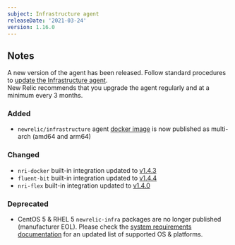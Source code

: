 ```yaml
---
subject: Infrastructure agent
releaseDate: '2021-03-24'
version: 1.16.0
---
```

## Notes
A new version of the agent has been released. Follow standard procedures to [update the Infrastructure agent](https://docs.newrelic.com/docs/infrastructure/install-configure-manage-infrastructure/update-or-uninstall/update-infrastructure-agent).  
New Relic recommends that you upgrade the agent regularly and at a minimum every 3 months.

### Added
* `newrelic/infrastructure` agent [docker image](https://hub.docker.com/r/newrelic/infrastructure/tags?page=1&ordering=last_updated&name=latest) is now published as multi-arch (amd64 and arm64) 

### Changed
* `nri-docker` built-in integration updated to [v1.4.3](https://github.com/newrelic/nri-docker/releases/tag/v1.4.3)
* `fluent-bit` built-in integration updated to [v1.4.4](https://github.com/newrelic/newrelic-fluent-bit-output/tree/v1.4.4)
* `nri-flex` built-in integration updated to [v1.4.0](https://github.com/newrelic/nri-flex/releases/tag/v1.4.0)

### Deprecated
* CentOS 5 & RHEL 5 `newrelic-infra` packages are no longer published (manufacturer EOL). Please check the [system requirements documentation](https://docs.newrelic.com/docs/infrastructure/install-infrastructure-agent/get-started/requirements-infrastructure-agent/) for an updated list of supported OS & platforms.
